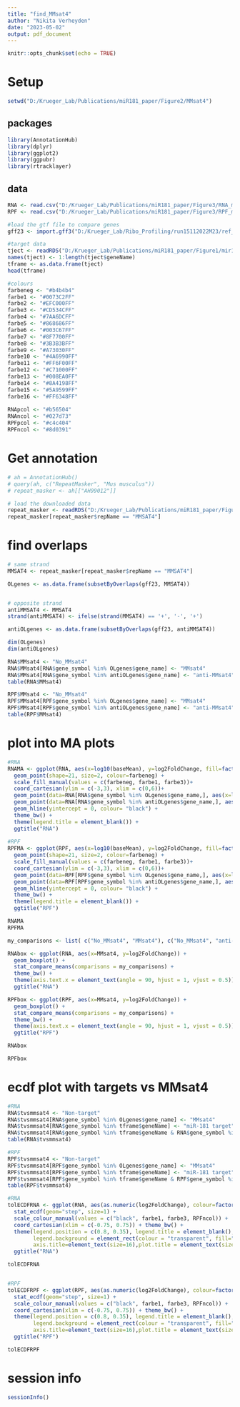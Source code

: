```yaml
---
title: "find_MMsat4"
author: "Nikita Verheyden"
date: "2023-05-02"
output: pdf_document
---
```



```r
knitr::opts_chunk$set(echo = TRUE)
```

# Setup

```r
setwd("D:/Krueger_Lab/Publications/miR181_paper/Figure2/MMsat4")
```

## packages

```r
library(AnnotationHub)
library(dplyr)
library(ggplot2)
library(ggpubr)
library(rtracklayer)
```


## data

```r
RNA <- read.csv("D:/Krueger_Lab/Publications/miR181_paper/Figure3/RNA_masterframe.csv")
RPF <- read.csv("D:/Krueger_Lab/Publications/miR181_paper/Figure3/RPF_masterframe.csv")

#load the gtf file to compare genes
gff23 <- import.gff3("D:/Krueger_Lab/Ribo_Profiling/run15112022M23/ref_genome/gencode.vM23.annotation.gff3.gz")

#target data
tject <- readRDS("D:/Krueger_Lab/Publications/miR181_paper/Figure1/mir181_binding_sites__venn_types/mir181_bs.rds")
names(tject) <- 1:length(tject$geneName)
tframe <- as.data.frame(tject)
head(tframe)
```


```r
#colours
farbeneg <- "#b4b4b4"
farbe1 <- "#0073C2FF"
farbe2 <- "#EFC000FF"
farbe3 <- "#CD534CFF"
farbe4 <- "#7AA6DCFF"
farbe5 <- "#868686FF"
farbe6 <- "#003C67FF"
farbe7 <- "#8F7700FF"
farbe8 <- "#3B3B3BFF"
farbe9 <- "#A73030FF"
farbe10 <- "#4A6990FF"
farbe11 <- "#FF6F00FF"
farbe12 <- "#C71000FF"
farbe13 <- "#008EA0FF"
farbe14 <- "#8A4198FF"
farbe15 <- "#5A9599FF"
farbe16 <- "#FF6348FF"
  
RNApcol <- "#b56504"
RNAncol <- "#027d73"
RPFpcol <- "#c4c404"
RPFncol <- "#8d0391"
```


# Get annotation

```r
# ah = AnnotationHub()
# query(ah, c("RepeatMasker", "Mus musculus"))
# repeat_masker <- ah[["AH99012"]]

# load the downloaded data
repeat_masker <- readRDS("D:/Krueger_Lab/Publications/miR181_paper/Figure2/MMsat4/repeat_masker.rds")
repeat_masker[repeat_masker$repName == "MMSAT4"]
```

# find overlaps

```r
# same strand
MMSAT4 <- repeat_masker[repeat_masker$repName == "MMSAT4"]

OLgenes <- as.data.frame(subsetByOverlaps(gff23, MMSAT4))


# opposite strand
antiMMSAT4 <- MMSAT4
strand(antiMMSAT4) <- ifelse(strand(MMSAT4) == '+', '-', '+')

antiOLgenes <- as.data.frame(subsetByOverlaps(gff23, antiMMSAT4))

dim(OLgenes)
dim(antiOLgenes)
```
```r
RNA$MMsat4 <- "No_MMsat4"
RNA$MMsat4[RNA$gene_symbol %in% OLgenes$gene_name] <- "MMsat4"
RNA$MMsat4[RNA$gene_symbol %in% antiOLgenes$gene_name] <- "anti-MMsat4"
table(RNA$MMsat4)

RPF$MMsat4 <- "No_MMsat4"
RPF$MMsat4[RPF$gene_symbol %in% OLgenes$gene_name] <- "MMsat4"
RPF$MMsat4[RPF$gene_symbol %in% antiOLgenes$gene_name] <- "anti-MMsat4"
table(RPF$MMsat4)

```
# plot into MA plots

```r
#RNA
RNAMA <- ggplot(RNA, aes(x=log10(baseMean), y=log2FoldChange, fill=factor(MMsat4, levels = c("No_MMsat4", "MMsat4", "anti-MMsat4")))) + 
  geom_point(shape=21, size=2, colour=farbeneg) +
  scale_fill_manual(values = c(farbeneg, farbe1, farbe3))+
  coord_cartesian(ylim = c(-3,3), xlim = c(0,6))+
  geom_point(data=RNA[RNA$gene_symbol %in% OLgenes$gene_name,], aes(x=log10(baseMean), y=log2FoldChange), colour="black", shape=21, fill=farbe1, size=3)+
  geom_point(data=RNA[RNA$gene_symbol %in% antiOLgenes$gene_name,], aes(x=log10(baseMean), y=log2FoldChange), colour="black", shape=21, fill=farbe3, size=3) + 
  geom_hline(yintercept = 0, colour= "black") +
  theme_bw() +
  theme(legend.title = element_blank()) +
  ggtitle("RNA")
  
#RPF
RPFMA <- ggplot(RPF, aes(x=log10(baseMean), y=log2FoldChange, fill=factor(MMsat4, levels = c("No_MMsat4", "MMsat4", "anti-MMsat4")))) + 
  geom_point(shape=21, size=2, colour=farbeneg) +
  scale_fill_manual(values = c(farbeneg, farbe1, farbe3))+
  coord_cartesian(ylim = c(-3,3), xlim = c(0,6))+
  geom_point(data=RPF[RPF$gene_symbol %in% OLgenes$gene_name,], aes(x=log10(baseMean), y=log2FoldChange), colour="black", shape=21, fill=farbe1, size=3)+
  geom_point(data=RPF[RPF$gene_symbol %in% antiOLgenes$gene_name,], aes(x=log10(baseMean), y=log2FoldChange), colour="black", shape=21, fill=farbe3, size=3) + 
  geom_hline(yintercept = 0, colour= "black") +
  theme_bw() +
  theme(legend.title = element_blank()) +
  ggtitle("RPF")

RNAMA
RPFMA
```


```r
my_comparisons <- list( c("No_MMsat4", "MMsat4"), c("No_MMsat4", "anti-MMsat4"), c("MMsat4", "anti-MMsat4") )

RNAbox <- ggplot(RNA, aes(x=MMsat4, y=log2FoldChange)) + 
  geom_boxplot() + 
  stat_compare_means(comparisons = my_comparisons) +
  theme_bw() +
  theme(axis.text.x = element_text(angle = 90, hjust = 1, vjust = 0.5)) +
  ggtitle("RNA")

RPFbox <- ggplot(RPF, aes(x=MMsat4, y=log2FoldChange)) + 
  geom_boxplot() + 
  stat_compare_means(comparisons = my_comparisons) +
  theme_bw() +
  theme(axis.text.x = element_text(angle = 90, hjust = 1, vjust = 0.5)) +
  ggtitle("RPF")

RNAbox

RPFbox
```

# ecdf plot with targets vs MMsat4

```r
#RNA
RNA$tvsmmsat4 <- "Non-target"
RNA$tvsmmsat4[RNA$gene_symbol %in% OLgenes$gene_name] <- "MMsat4"
RNA$tvsmmsat4[RNA$gene_symbol %in% tframe$geneName] <- "miR-181 target"
RNA$tvsmmsat4[RNA$gene_symbol %in% tframe$geneName & RNA$gene_symbol %in% OLgenes$gene_name] <- "both"
table(RNA$tvsmmsat4)

#RPF
RPF$tvsmmsat4 <- "Non-target"
RPF$tvsmmsat4[RPF$gene_symbol %in% OLgenes$gene_name] <- "MMsat4"
RPF$tvsmmsat4[RPF$gene_symbol %in% tframe$geneName] <- "miR-181 target"
RPF$tvsmmsat4[RPF$gene_symbol %in% tframe$geneName & RPF$gene_symbol %in% OLgenes$gene_name] <- "both"
table(RPF$tvsmmsat4)

#RNA
tolECDFRNA <- ggplot(RNA, aes(as.numeric(log2FoldChange), colour=factor(tvsmmsat4, levels = c("Non-target", "MMsat4", "miR-181 target", "both")))) + 
  stat_ecdf(geom="step", size=1) +
  scale_colour_manual(values = c("black", farbe1, farbe3, RPFncol)) +
  coord_cartesian(xlim = c(-0.75, 0.75)) + theme_bw() +
  theme(legend.position = c(0.8, 0.35), legend.title = element_blank(), 
        legend.background = element_rect(colour = "transparent", fill="transparent"), 
        axis.title=element_text(size=16),plot.title = element_text(size=16, face = "bold")) +
  ggtitle("RNA")

tolECDFRNA


#RPF
tolECDFRPF <- ggplot(RPF, aes(as.numeric(log2FoldChange), colour=factor(tvsmmsat4, levels = c("Non-target", "MMsat4", "miR-181 target", "both")))) + 
  stat_ecdf(geom="step", size=1) +
  scale_colour_manual(values = c("black", farbe1, farbe3, RPFncol)) +
  coord_cartesian(xlim = c(-0.75, 0.75)) + theme_bw() +
  theme(legend.position = c(0.8, 0.35), legend.title = element_blank(), 
        legend.background = element_rect(colour = "transparent", fill="transparent"), 
        axis.title=element_text(size=16),plot.title = element_text(size=16, face = "bold")) + 
  ggtitle("RPF")

tolECDFRPF
```

# session info

```r
sessionInfo()
```

